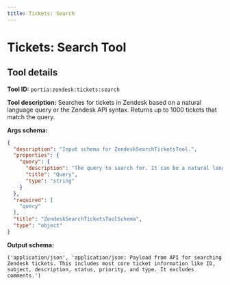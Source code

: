 ```yaml
---
title: Tickets: Search
---
```

<!-- WARNING: This file is auto-generated by generate_tool_docs.py. Do not edit manually. -->


# Tickets: Search Tool

<Intro />

## Tool details
**Tool ID:** `portia:zendesk:tickets:search`

**Tool description:** Searches for tickets in Zendesk based on a natural language query or the Zendesk API syntax. Returns up to 1000 tickets that match the query.

**Args schema:**
```json
{
  "description": "Input schema for ZendeskSearchTicketsTool.",
  "properties": {
    "query": {
      "description": "The query to search for. It can be a natural language query or use the syntax of the Zendesk API.",
      "title": "Query",
      "type": "string"
    }
  },
  "required": [
    "query"
  ],
  "title": "ZendeskSearchTicketsToolSchema",
  "type": "object"
}
```

**Output schema:**
```
('application/json', 'application/json: Payload from API for searching Zendesk tickets. This includes most core ticket information like ID, subject, description, status, priority, and type. It excludes comments.')
```
